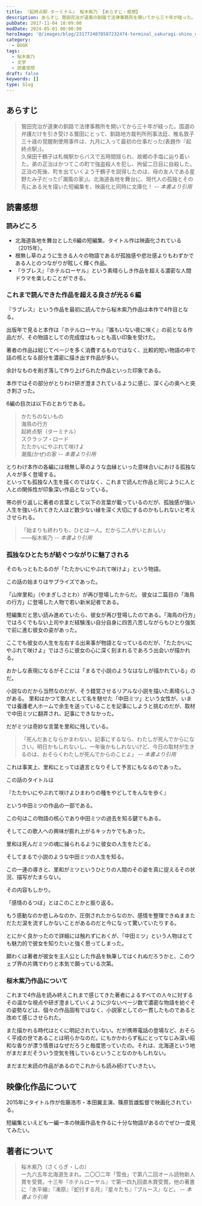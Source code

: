 ```yaml
---
title: 『起終点駅 ターミナル』 桜木紫乃 【あらすじ・感想】
description: あらすじ 鷲田完治が道東の釧路で法律事務所を開いてから三十年が経った。国選の弁護だけを引き受ける鷲田にとって、釧路地方裁判所刑事法廷、椎名敦子三十歳の覚醒剤使用事件は、九月に入って最初の仕事だった(表題作『起終点駅』)。-- 読みどころ ・北海道各地を舞台とした６編の短編集。タイトル作は映画化されている(2015年)。
pubDate: 2017-11-04 18:09:00
modDate: 2024-05-01 00:00:00
heroImage: '@/images/blog/2317724078587232474-terminal_sakuragi-shino_compressed.webp'
category:
  - BOOK
tags:
  - 桜木紫乃
  - 文学
  - 読書感想
draft: false
keywords: []
type: blog
---
```



## あらすじ

> 鷲田完治が道東の釧路で法律事務所を開いてから三十年が経った。国選の弁護だけを引き受ける鷲田にとって、釧路地方裁判所刑事法廷、椎名敦子三十歳の覚醒剤使用事件は、九月に入って最初の仕事だった(表題作『起終点駅』)。<br />
> 久保田千鶴子は札幌駅からバスで五時間揺られ、故郷の手塩に辿り着いた。弟の正治はかつてこの町で強盗殺人を犯し、拘留二日目に自殺した。正治の死後、町を出ていくよう千鶴子を説得したのは、母の友人である星野たみ子だった(「潮風の家」)。北海道各地を舞台に、現代人の孤独とその先にある光を描いた短編集を、映画化と同時に文庫化！ <cite>-- 本書より引用</cite>

## 読書感想

### 読みどころ

- 北海道各地を舞台とした6編の短編集。タイトル作は映画化されている（2015年）。
- 根無し草のように生きる人々の物語であるが孤独感や悲壮感よりもわずかである人とのつながりが眩しく輝く作品。
- 『ラブレス』『ホテルローヤル』という素晴らしき作品を超える濃密な人間ドラマを楽しむことができる。

### これまで読んできた作品を超える良さが光る６編

『ラブレス』という作品を最初に読んでから桜木紫乃作品は本作で4作目となる。

<BlogCard
  title='『ラブレス』 桜木紫乃 【読書感想・あらすじ】'
  description='あらすじ 謎の位牌を握りしめて、百合江は死の床についていた――。彼女の生涯はまさに波乱万丈だった。道東の開拓村で極貧の家に育ち、中学卒業と同時に奉公に出されるが、やがては旅芸人一座に飛び込んだ。一方、妹の里実は地元に残り、理容師の道を歩み始める……。流転する百合江と堅実な妹の60年に及ぶ絆を軸にして'
  url='https://www.neputa-note.net/2017/05/blog-post/'
  domain='www.neputa-note.net'
/>

<BlogCard
  title='『誰もいない夜に咲く』 桜木紫乃 【読書感想・あらすじ】'
  description='誰もいない夜に咲く 桜木紫乃 (角川文庫)　あらすじと感想　親から継いだ牧場で黙々と牛の世話をする秀一は、三十歳になるまで女を抱いたことがない。そんな彼が、嫁来い運動で中国から迎え入れた花海とかよわす、言葉にならない想いとは――。(「波に咲く」)寄せては返す波のような欲望にいっとき身を任せ、'
  url='https://www.neputa-note.net/2017/09/sakuragi-shino-daremoinai-yorunisaku/'
  domain='www.neputa-note.net'
/>

<BlogCard
  title='『ホテルローヤル』 桜木紫乃 【読書感想・あらすじ】'
  description='あらすじ  北国の湿原を背にするラブホテル。生活に定年や倦怠を感じる男と女は”非日常”を求めてその扉を開く――。恋人から投稿ヌード写真の撮影に誘われた女性事務員。貧乏寺の維持のために檀家たちと肌を重ねる住職の妻。アダルト玩具会社の社員とホテル経営者の娘。ささやかな昂揚の後、彼らは安らぎと寂しさを手に'
  url='https://www.neputa-note.net/2017/10/sakuragi-shino-hotel-royal/'
  domain='www.neputa-note.net'
/>

出版年で見ると本作は『ホテルローヤル』『誰もいない夜に咲く』の前となる作品だが、その物語としての完成度はもっとも高い印象を受けた。

著者の作品は総じてページを多く消費するものではなく、比較的短い物語の中で話の核となる部分を濃密に描き出す作品が多い。

余計なものを削ぎ落して作り上げられた作品といった印象である。

本作ではその部分がとりわけ研ぎ澄まされているように感じ、深く心の奥へと突き刺さった。

6編の目次は以下のとおりである。

> かたちのないもの<br />
> 海鳥の行方<br />
> 起終点駅（ターミナル）<br />
> スクラップ・ロード<br />
> たたかいにやぶれて咲けよ<br />
> 潮風(かぜ)の家 <cite>-- 本書より引用</cite>

とりわけ本作の各編には根無し草のような血縁といった意味合いにおける孤独な人々が多く登場する。<br />といっても孤独な人生を描くのではなく、これまで読んだ作品と同じように人と人との関係性が印象深い作品となっている。

帯の折り返しに著者の言葉として以下の言葉が載っているのだが、孤独感が強い人生を強いられてきた人ほど数少ない縁を深く大切にするのかもしれないと考えさせられる。

> 「始まりも終わりも、ひとは一人。だから二人がいとおしい」<br />
> ――桜木紫乃 <cite>-- 本書より引用</cite>

### 孤独なひとたちが紡ぐつながりに魅了される

そのもっともたるのが「たたかいにやぶれて咲けよ」という物語。

この話の始まりはサプライズであった。

「山岸里和」（やまぎしさとわ）が再び登場したからだ。 彼女は二篇目の「海鳥の行方」に登場した人物で若い新米記者である。

短編集だと思い読み進めていたら、彼女が再び登場したのである。「海鳥の行方」ではろくでもない上司やまだ経験浅い自分自身に四苦八苦しながらもひとり強気で前に進む彼女の姿があった。

ここでも彼女の人生を左右する出来事が物語となっているのだが、「たたかいにやぶれて咲けよ」ではさらに彼女の心に深く刻まれるであろう出会いが描かれる。

おかしな表現になるがそこには「まるで小説のようなはなしが描かれている」のだ。

小説なのだから当然なのだが、そう錯覚させるリアルな小説を描いた素晴らしさがある。 里和はかつて歌人として名を馳せた「中田ミツ」という女性が、いまでは養護老人ホームで余生を送っていることを記事にしようと挑むのだが、取材で中田ミツに翻弄され、記事にできなかった。

だがミツは奇妙な言葉を里和に残している。

> 「死んだあとならかまわない。記事にするなら、わたしが死んでからになさい。明日かもしれないし、一年後かもしれないけど、今日の取材が生きるのは、おそらくわたしが死んでからのことよ」 <cite>-- 本書より引用</cite>

これは事実上、里和にとっては遺言となりそして予言にもなるのであった。

この話のタイトルは

『たたかいにやぶれて咲けよひまわりの種をやどしてをんなを歩く』

という中田ミツの作品の一部である。

この句はこの物語の核心であり中田ミツの過去を知る鍵でもある。

そしてこの歌人への興味が膨れ上がるキッカケでもあった。

里和は死んだミツの魂に操られるように彼女の人生をたどる。

そしてまるで小説のような中田ミツの人生を知る。

この一連の導きと、里和がミツというひとりの人間のその姿を真に捉えるその状況、描写がたまらない。

その内容もしかり。

「感情のるつぼ」とはこのことかと振り返る。

もう感動なのか悲しみなのか、圧倒されたからなのか、感情を整理できぬままただただ涙を流すしかないことがあるのだと今になって驚いていたりする。

とにかく良かったので詳細には触れずにおくが、「中田ミツ」という人物はとても魅力的で彼女を知りたいと強く思ってしまった。

願わくは著者が彼女を主人公とした作品を執筆してはくれぬだろうかと、このウェブ界の片隅でわりと本気で願っている次第。

### 桜木紫乃作品について

これまで4作品を読み終えこれまで感じてきた著者によるすべての人々に対するその温かな視点や研ぎ澄ましていくように少ないページ数で濃密な物語を紡ぐその姿勢などは、個々の作品固有ではなく、小説家としての一貫したものであると改めて感じさせられた。

また描かれる時代はとくに明記されていない。だが携帯電話の登場など、おそらく平成の世であることは明らかなのだ。にもかかわらず私にとってなじみ深い昭和な香りが漂う情景はなぜだろうと毎度思っていたの。それは、北海道という地がまだまだそういう空気を残しているということなのかもしれない。

まだまだ未読の作品があるのでこれからも読み続けていきたい。

<div class='not-prose'>
  <div data-vc_mylinkbox_id='886760661'></div>
</div>

## 映像化作品について

2015年にタイトル作が佐藤浩市・本田翼主演、篠原哲雄監督で映画化されている。

短編集といえども一編一本の映画作品を作るに十分な物語があるのでぜひ一度見てみたい。

<div class='not-prose'>
  <div data-vc_mylinkbox_id='886760701'></div>
</div>

## 著者について

> 桜木紫乃（さくらぎ・しの）<br />
> 一九六五年北海道生まれ。二〇〇二年「雪虫」で第八二回オール読物新人賞を受賞。十三年『ホテルローヤル』で第一四九回直木賞受賞。他の著書に『氷平線』『凍原』『蛇行する月』『星々たち』『ブルース』など。 <cite>-- 本書より引用</cite>
